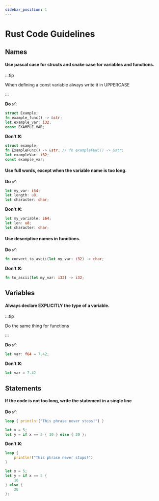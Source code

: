 ```yaml
---
sidebar_position: 1
---
```

# Rust Code Guidelines

<Notice type="wip" url="/docs/avdanos/contributing/development/code_guidelines/rust_guidelines.mdx" />

## Names

#### Use pascal case for structs and snake case for variables and functions.

:::tip

When defining a const variable always write it in UPPERCASE

:::


**Do ✅**:

```rs
struct Example;
fn example_func() -> &str;
let example_var: i32;
const EXAMPLE_VAR;
```

**Don't ❌**:

```rs
struct example;
fn ExampleFunc() -> &str; // fn exampleFUNC() -> &str;
let exampleVar: i32;
const example_var;
```

#### Use full words, except when the variable name is too long.

**Do ✅**:

```rs
let my_var: i64;
let length: u8;
let character: char;
```

**Don't ❌**:

```rs
let my_variable: i64;
let len: u8;
let character: char;
```

#### Use descriptive names in functions.

**Do ✅**:

```rs
fn convert_to_ascii(let my_var: i32) -> char;
```

**Don't ❌**:

```rs
fn to_ascii(let my_var: i32) -> i32;
```

## Variables

#### Always declare EXPLICITLY the type of a variable.

:::tip

Do the same thing for functions

:::

**Do ✅**:

```rs
let var: f64 = 7.42;
```

**Don't ❌**:

```rs
let var = 7.42
```

## Statements

#### If the code is not too long, write the statement in a single line

**Do ✅**:

```rs
loop { println!("This phrase never stops!") }

let x = 5;
let y = if x == 5 { 10 } else { 20 };
```

**Don't ❌**:

```rs
loop {
    println!("This phrase never stops!")
}

let x = 5;
let y = if x == 5 {
    10
} else {
    20
};
```
